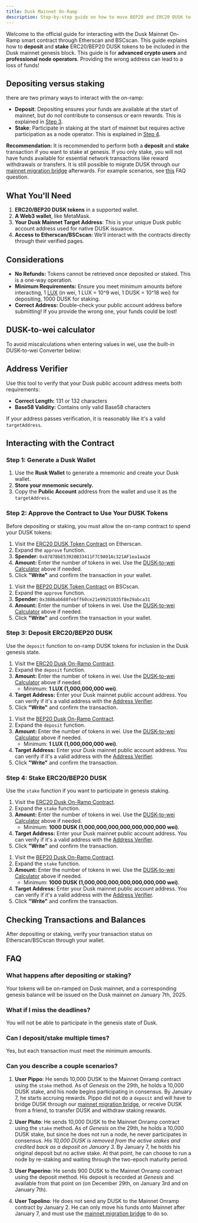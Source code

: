 ```yaml
---
title: Dusk Mainnet On-Ramp
description: Step-by-step guide on how to move BEP20 and ERC20 DUSK to be included in the Dusk mainnet genesis.
---
```


Welcome to the official guide for interacting with the Dusk Mainnet On-Ramp smart contract through Etherscan and BSCscan. This guide explains how to **deposit** and **stake** ERC20/BEP20 DUSK tokens to be included in the Dusk mainnet genesis block. This guide is for **advanced crypto users** and **professional node operators**. Providing the wrong address can lead to a loss of funds!

## Depositing versus staking

there are two primary ways to interact with the on-ramp:

- **Deposit**: Depositing ensures your funds are available at the start of mainnet, but do not contribute to consensus or earn rewards. This is explained in [Step 3](#step-3-deposit-erc20bep20-dusk).
- **Stake**: Participate in staking at the start of mainnet but requires active participation as a node operator. This is explained in [Step 4](#step-4-stake-erc20bep20-dusk).

**Recommendation:** It is recommended to perform both a **deposit** and **stake** transaction if you want to stake at genesis. If you only stake, you will not have funds available for essential network transactions like reward withdrawals or transfers. It is still possible to migrate DUSK through our [mainnet migration bridge](/learn/guides/mainnet-migration) afterwards. For example scenarios, see [this](#can-you-describe-a-couple-scenarios) FAQ question.

## **What You'll Need**

1. **ERC20/BEP20 DUSK tokens** in a supported wallet.
2. **A Web3 wallet**, like MetaMask.
3. **Your Dusk Mainnet Target Address**: This is your unique Dusk public account address used for native DUSK issuance.
4. **Access to Etherscan/BSCscan**: We’ll interact with the contracts directly through their verified pages.

## **Considerations**

- **No Refunds:** Tokens cannot be retrieved once deposited or staked. This is a one-way operation.
- **Minimum Requirements:** Ensure you meet minimum amounts before interacting, 1 [LUX](/learn/glossary#lux) (in wei, 1 LUX = 10^9 wei, 1 DUSK = 10^18 wei) for depositing, 1000 DUSK for staking.
- **Correct Address:** Double-check your public account address before submitting! If you provide the wrong one, your funds could be lost!

## DUSK-to-wei calculator


To avoid miscalculations when entering values in wei, use the built-in DUSK-to-wei Converter below:

<DuskConverter />

## **Address Verifier**  


Use this tool to verify that your Dusk public account address meets both requirements:  
- **Correct Length:** 131 or 132 characters
- **Base58 Validity:** Contains only valid Base58 characters

If your address passes verification, it is reasonably like it's a valid `targetAddress`.

<AddressVerifier />

## **Interacting with the Contract**

### **Step 1: Generate a Dusk Wallet**
1. Use the **Rusk Wallet** to generate a mnemonic and create your Dusk wallet.
2. **Store your mnemonic securely.**
3. Copy the **Public Account** address from the wallet and use it as the `targetAddress`.

### **Step 2: Approve the Contract to Use Your DUSK Tokens**

Before depositing or staking, you must allow the on-ramp contract to spend your DUSK tokens:


<Tabs syncKey="network">
   <TabItem label="ERC20 DUSK">

   1. Visit the [ERC20 DUSK Token Contract](https://etherscan.io/address/0x940a2dB1B7008B6C776d4faaCa729d6d4A4AA551#writeContract#F1) on Etherscan.
   2. Expand the `approve` function.
   3. **Spender:** `0x8787BbE53920B33411F7C9A91Ac321AF1ea1aa2d`
   4. **Amount:** Enter the number of tokens in wei. Use the [DUSK-to-wei Calculator](#dusk-to-wei-calculator) above if needed.
   5. Click **"Write"** and confirm the transaction in your wallet.

   </TabItem>
   <TabItem label="BEP20 DUSK">

   1. Visit the [BEP20 DUSK Token Contract](https://bscscan.com/address/0xB2BD0749DBE21f623d9BABa856D3B0f0e1BFEc9C#writeContract#F1) on BSCscan.
   2. Expand the `approve` function.
   3. **Spender:** `0x3886ab688febff60ce21e99251035f8e29abca31`
   4. **Amount:** Enter the number of tokens in wei. Use the [DUSK-to-wei Calculator](#dusk-to-wei-calculator) above if needed.
   5. Click **"Write"** and confirm the transaction in your wallet.

   </TabItem>
</Tabs>

### **Step 3: Deposit ERC20/BEP20 DUSK**

Use the `deposit` function to on-ramp DUSK tokens for inclusion in the Dusk genesis state.

<Tabs syncKey="network">
   <TabItem label="ERC20 DUSK">

   1. Visit the [ERC20 Dusk On-Ramp Contract](https://etherscan.io/address/0x8787BbE53920B33411F7C9A91Ac321AF1ea1aa2d#writeContract#F1).
   2. Expand the `deposit` function.
   3. **Amount:** Enter the number of tokens in wei. Use the [DUSK-to-wei Calculator](#dusk-to-wei-calculator) above if needed.
      - Minimum: **1 LUX (1,000,000,000 wei)**.
   4. **Target Address:** Enter your Dusk mainnet public account address. You can verify if it's a valid address with the [Address Verifier](#address-verifier).
   5. Click **"Write"** and confirm the transaction.

   </TabItem>
   <TabItem label="BEP20 DUSK">

   1. Visit the [BEP20 Dusk On-Ramp Contract](https://bscscan.com/address/0x3886ab688febff60ce21e99251035f8e29abca31#writeContract#F1).
   2. Expand the `deposit` function.
   3. **Amount:** Enter the number of tokens in wei. Use the [DUSK-to-wei Calculator](#dusk-to-wei-calculator) above if needed.
      - Minimum: **1 LUX (1,000,000,000 wei)**.
   4. **Target Address:** Enter your Dusk mainnet public account address. You can verify if it's a valid address with the [Address Verifier](#address-verifier).
   5. Click **"Write"** and confirm the transaction.

   </TabItem>
</Tabs>

### **Step 4: Stake ERC20/BEP20 DUSK**

Use the `stake` function if you want to participate in genesis staking.

<Tabs syncKey="network">
   <TabItem label="ERC20 DUSK">

   1. Visit the [ERC20 Dusk On-Ramp Contract](https://etherscan.io/address/0x8787BbE53920B33411F7C9A91Ac321AF1ea1aa2d#writeContract#F2).
   2. Expand the `stake` function.
   3. **Amount:** Enter the number of tokens in wei. Use the [DUSK-to-wei Calculator](#dusk-to-wei-calculator) above if needed.
      - Minimum: **1000 DUSK (1,000,000,000,000,000,000,000 wei)**.
   4. **Target Address:** Enter your Dusk mainnet public account address. You can verify if it's a valid address with the [Address Verifier](#address-verifier).
   5. Click **"Write"** and confirm the transaction.

   </TabItem>
   <TabItem label="BEP20 DUSK">

   1. Visit the [BEP20 Dusk On-Ramp Contract](https://bscscan.com/address/0x3886ab688febff60ce21e99251035f8e29abca31#writeContract#F2).
   2. Expand the `stake` function.
   3. **Amount:** Enter the number of tokens in wei. Use the [DUSK-to-wei Calculator](#dusk-to-wei-calculator) above if needed.
      - Minimum: **1000 DUSK (1,000,000,000,000,000,000,000 wei)**.
   4. **Target Address:** Enter your Dusk mainnet public account address. You can verify if it's a valid address with the [Address Verifier](#address-verifier).
   5. Click **"Write"** and confirm the transaction.

   </TabItem>
</Tabs>

## **Checking Transactions and Balances**

After depositing or staking, verify your transaction status on Etherscan/BSCscan through your wallet. 

## **FAQ**

### **What happens after depositing or staking?**
Your tokens will be on-ramped on Dusk mainnet, and a corresponding genesis balance will be issued on the Dusk mainnet on January 7th, 2025.

### **What if I miss the deadlines?**
You will not be able to participate in the genesis state of Dusk.

### **Can I deposit/stake multiple times?**
Yes, but each transaction must meet the minimum amounts.

### **Can you describe a couple scenarios?**

1. **User Pippo**: He sends 10,000 DUSK to the Mainnet Onramp contract using the `stake` method. As of _Genesis_ on the 29th, he holds a 10,000 DUSK stake, and his node begins participating in consensus. By January 7, he starts accruing rewards. Pippo did not do a `deposit` and will have to bridge DUSK through our [mainnet migration bridge](/learn/guides/mainnet-migration), or receive DUSK from a friend, to transfer DUSK and withdraw staking rewards.

2. **User Pluto**: He sends 10,000 DUSK to the Mainnet Onramp contract using the `stake` method. As of _Genesis_ on the 29th, he holds a 10,000 DUSK stake, but since he does not run a node, he never participates in consensus. _His 10,000 DUSK is removed from the active stakes and credited back as a deposit on January 3._ By January 7, he holds his original deposit but no active stake. At that point, he can choose to run a node by re-staking and waiting through the two-epoch maturity period.

3. **User Paperino**: He sends 900 DUSK to the Mainnet Onramp contract using the deposit method. His deposit is recorded at _Genesis_ and available from that point on (on December 29th, on January 3rd and  on January 7th).

4. **User Topolino**: He does not send any DUSK to the Mainnet Onramp contract by January 2. He can only move his funds onto Mainnet after January 7, and must use the [mainnet migration bridge](/learn/guides/mainnet-migration) to do so.
